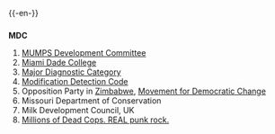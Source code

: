 {{-en-}}

==={{Initialism}}===
'''MDC'''
#[http://www.radix.net/~demoel/mdc/ MUMPS Development Committee]
#[http://www.mdc.edu/ Miami Dade College]
#[[w:Major Diagnostic Category|Major Diagnostic Category]]
#[[w:Modification Detection Code|Modification Detection Code]]
#Opposition Party in [[Zimbabwe]], [[Movement for Democratic Change]]
#Missouri Department of Conservation
#Milk Development Council, UK
#[http://www.mdcpunk.com/ Millions of Dead Cops. REAL punk rock.]
